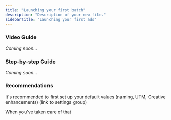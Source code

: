 ```yaml
---
title: "Launching your first batch"
description: "Description of your new file."
sidebarTitle: "Launching your first ads"
---
```


### Video Guide

_Coming soon..._

### Step-by-step Guide

_Coming soon..._

### Recommendations

It's recommended to first set up your default values (naming, UTM, Creative enhancements) (link to settings group)

When you've taken care of that